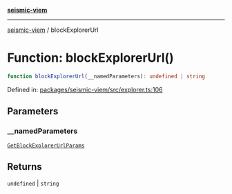 [**seismic-viem**](/seismic-viem/README.mdx)

---

[seismic-viem](/seismic-viem/globals.mdx) / blockExplorerUrl

# Function: blockExplorerUrl()

```ts
function blockExplorerUrl(__namedParameters): undefined | string
```

Defined in: [packages/seismic-viem/src/explorer.ts:106](https://github.com/SeismicSystems/seismic-client/blob/658575a2378fa3042cad6a13bb56490931591f61/packages/seismic-viem/src/explorer.ts#L106)

## Parameters

### \_\_namedParameters

[`GetBlockExplorerUrlParams`](/seismic-viem/type-aliases/GetBlockExplorerUrlParams.mdx)

## Returns

`undefined` \| `string`
